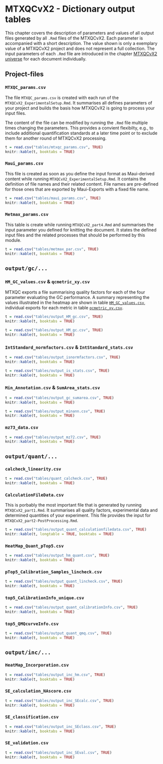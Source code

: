 # MTXQCvX2 - Dictionary output tables{#output}

This chapter covers the description of parameters and values of all output files generated by all `.Rmd` files of the MTXQCvX2. Each parameter is accompanied with a short description. The value shown is only a exemplary value of a MTXQCvX2 project and does not represent a full collection. The input parameters of each `.Rmd` file are introduced in the chapter [MTXQCvX2 universe](#universe) for each document individually.

## Project-files{#o_project}
### `MTXQC_params.csv`

The file `MTXQC_params.csv` is created with each run of the `MTXQCvX2_ExperimentalSetup.Rmd`. It summarises all defines parameters of your project and builds the basis how MTXQCvX2 is going to process your input files. 

The content of the file can be modified by running the `.Rmd` file multiple times changing the parameters. This provides a convient flexibilty, e.g., to include additional quantification standards at a later time point or to exclude them for another round of MTXQCvX2 processing.

```r

t = read.csv("tables/mtxqc_params.csv", TRUE)
knitr::kable(t, booktabs = TRUE)

```

### `Maui_params.csv`

This file is created as soon as you define the input format as Maui-derived content while running `MTXQCvX2_ExperimentalSetup.Rmd`. It contains the definition of file names and their related content. File names are pre-defined for those ones that are exported by Maui-Exports with a fixed file name.

```r

t = read.csv("tables/maui_params.csv", TRUE)
knitr::kable(t, booktabs = TRUE)

```

### `Metmax_params.csv`

This table is create while running `MTXQCvX2_part4.Rmd` and summarises the input parameter you defined for knitting the document. It states the defined input files and the related processes that should be performed by this module. 

```r

t = read.csv("tables/metmax_par.csv", TRUE)
knitr::kable(t, booktabs = TRUE)

```

## `output/gc/...`{#o_gc}
### `HM_GC_values.csv` \& `qcmetric_xy.csv`

MTXQC exports a file summarising quality factors for each of the four parameter evaluating the GC performance. A summary representing the values illustrated in the heatmap are shown in table [`HM_GC_values.csv`](\@ref(tab:o_hm_gc)), individual exports for each metric in table [`qcmetric_xy.csv`](\@ref(tab:o_gc_metric)).

```r

t = read.csv("tables/output_HM_gc.csv", TRUE)
knitr::kable(t, booktabs = TRUE)
```

```r

t = read.csv("tables/output_HM_gc.csv", TRUE)
knitr::kable(t, booktabs = TRUE)
```


### `IntStandard_normfactors.csv` \& `IntStandard_stats.csv`

```r

t = read.csv("tables/output_isnormfactors.csv", TRUE)
knitr::kable(t, booktabs = TRUE)
```

```r

t = read.csv("tables/output_is_stats.csv", TRUE)
knitr::kable(t, booktabs = TRUE)
```


### `Min_Annotation.csv` \& `SumArea_stats.csv`

```r

t = read.csv("tables/output_gc_sumarea.csv", TRUE)
knitr::kable(t, booktabs = TRUE)
```

```r

t = read.csv("tables/output_minann.csv", TRUE)
knitr::kable(t, booktabs = TRUE)
```

### `mz73_data.csv`

```r

t = read.csv("tables/output_mz72.csv", TRUE)
knitr::kable(t, booktabs = TRUE)
```

## `output/quant/...`{#o_quant}

### `calcheck_linearity.csv`

```r

t = read.csv("tables/quant_calcheck.csv", TRUE)
knitr::kable(t, booktabs = TRUE)
```

### `CalculationFileData.csv`{#CalcFileData}

This is porbably the most important file that is generated by running `MTXQCvX2_part1.Rmd`. It summarises all quality factors, experimental data and determined quantities of your experiment. This file provides the input for `MTXQCvX2_part2-PostProcessing.Rmd`.

```r

t = read.csv("tables/output_quant_calculationfiledata.csv", TRUE)
knitr::kable(t, longtable = TRUE, booktabs = TRUE)
```

### `HeatMap_Quant_pTop5.csv`

```r

t = read.csv("tables/output_hm_quant.csv", TRUE)
knitr::kable(t, booktabs = TRUE)
```

### `pTop5_Calibration_Samples_lincheck.csv`

```r

t = read.csv("tables/output_quant_lincheck.csv", TRUE)
knitr::kable(t, booktabs = TRUE)
```

### `top5_CalibrationInfo_unique.csv`

```r
t = read.csv("tables/output_quant_calibrationInfo.csv", TRUE)
knitr::kable(t, booktabs = TRUE)
```

### `top5_QMQcurveInfo.csv`

```r
t = read.csv("tables/output_quant_qmq.csv", TRUE)
knitr::kable(t, booktabs = TRUE)
```

## `output/inc/...`{#o_inc}

### `HeatMap_Incorporation.csv`

```r
t = read.csv("tables/output_inc_hm.csv", TRUE)
knitr::kable(t, booktabs = TRUE)
```

### `SE_calculation_NAscore.csv`

```r
t = read.csv("tables/output_inc_SEcalc.csv", TRUE)
knitr::kable(t, booktabs = TRUE)
```

### `SE_classification.csv`

```r
t = read.csv("tables/output_inc_SEclass.csv", TRUE)
knitr::kable(t, booktabs = TRUE)
```

### `SE_validation.csv`

```r
t = read.csv("tables/output_inc_SEval.csv", TRUE)
knitr::kable(t, booktabs = TRUE)
```









